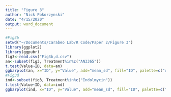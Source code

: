 ```yaml
---
title: "Figure 3"
author: "Nick Pokorzynski"
date: "4/15/2020"
output: word_document
---
```


```r
#Fig3b
setwd("~/Documents/Carabeo Lab/R Code/Paper 2/Figure 3")
library(ggplot2)
library(ggpubr)
fig3<-read.csv("Fig3b,d.csv")
an<-subset(fig3, Treatment%in%c("AN3365"))
t.test(Value~ID, data=an)
ggbarplot(an, x="ID", y="Value", add="mean_sd", fill="ID", palette=c("orchid4", "orchid1"), title="AN3365") + scale_y_continuous(expand=expand_scale(mult=c(0,0.1))) + ylab(label="Normalized Inhibition (%)") + rremove("legend") + theme(axis.text.x=element_text(angle=45, hjust=1)) + rremove("xlab") + geom_exec(geomfunc=geom_point, data=an, x="ID", y="Value", colour="black") + geom_signif(comparisons=list(c("WWW", "YYF")), annotation="ns", y_position=150) + theme(line=element_line(size=1, colour="black"), panel.border=element_rect(colour="black", fill="NA", size=1)) + theme(plot.title=element_text(hjust='0.5'))
#Fig3d
ind<-subset(fig3, Treatment%in%c("Indolmycin"))
t.test(Value~ID, data=ind)
ggbarplot(ind, x="ID", y="Value", add="mean_sd", fill="ID", palette=c("mediumpurple4", "mediumpurple1"), title="Indolmycin") + scale_y_continuous(expand=expand_scale(mult=c(0,0.1))) + ylab(label="Normalized Inhibition (%)") + rremove("legend") + theme(axis.text.x=element_text(angle=45, hjust=1)) + rremove("xlab") + geom_exec(geomfunc=geom_point, data=ind, x="ID", y="Value", colour="black") + geom_signif(comparisons=list(c("WWW", "YYF")), annotation="***", y_position=150) + theme(line=element_line(size=1, colour="black"), panel.border=element_rect(colour="black", fill="NA", size=1)) + theme(plot.title=element_text(hjust='0.5'))
```

